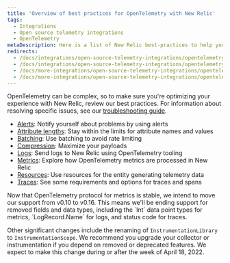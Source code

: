 ```yaml
---
title: 'Overview of best practices for OpenTelemetry with New Relic'
tags:
  - Integrations
  - Open source telemetry integrations
  - OpenTelemetry
metaDescription: Here is a list of New Relic best-practices to help you optimize your OpenTelemetry deployments.
redirects:
  - /docs/integrations/open-source-telemetry-integrations/opentelemetry/opentelemetry-logs
  - /docs/integrations/open-source-telemetry-integrations/opentelemetry/opentelemetry-concepts
  - /docs/more-integrations/open-source-telemetry-integrations/opentelemetry/opentelemetry-concepts
  - /docs/more-integrations/open-source-telemetry-integrations/opentelemetry/opentelemetry-best-practices
---
```


OpenTelemetry can be complex, so to make sure you're optimizing your experience with New Relic, review our best practices. For information about resolving specific issues, see our [troubleshooting guide](/docs/more-integrations/open-source-telemetry-integrations/opentelemetry/opentelemetry-troubleshooting).

* [Alerts](/docs/more-integrations/open-source-telemetry-integrations/opentelemetry/best-practices/opentelemetry-best-practices-alerts): Notify yourself about problems by using alerts
* [Attribute lengths](/docs/more-integrations/open-source-telemetry-integrations/opentelemetry/best-practices/opentelemetry-best-practices-attributes): Stay within the limits for attribute names and values
* [Batching](/docs/more-integrations/open-source-telemetry-integrations/opentelemetry/best-practices/opentelemetry-best-practices-batching): Use batching to avoid rate limiting
* [Compression](/docs/more-integrations/open-source-telemetry-integrations/opentelemetry/best-practices/opentelemetry-best-practices-compression): Maximize your payloads
* [Logs](/docs/more-integrations/open-source-telemetry-integrations/opentelemetry/best-practices/opentelemetry-best-practices-logs): Send logs to New Relic using OpenTelemetry tooling
* [Metrics](/docs/more-integrations/open-source-telemetry-integrations/opentelemetry/best-practices/opentelemetry-best-practices-metrics): Explore how OpenTelemetry metrics are processed in New Relic
* [Resources](/docs/more-integrations/open-source-telemetry-integrations/opentelemetry/best-practices/opentelemetry-best-practices-resources): Use resources for the entity generating telemetry data
* [Traces](/docs/more-integrations/open-source-telemetry-integrations/opentelemetry/best-practices/opentelemetry-best-practices-traces): See some requirements and options for traces and spans

<Callout variant="important">
Now that OpenTelemetry protocol for metrics is stable, we intend to move our support from v0.10 to v0.16. This means we'll be ending support for removed fields and data types, including the `Int` data point types for metrics, `LogRecord.Name` for logs, and status code for traces.

Other significant changes include the renaming of `InstrumentationLibrary` to `InstrumentationScope`. We recommend you upgrade your collector or instrumentation if you depend on removed or deprecated features. We expect to make this change during or after the week of April 18, 2022.
</Callout>



